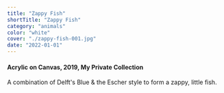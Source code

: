 ```yaml
---
title: "Zappy Fish"
shortTitle: "Zappy Fish"
category: "animals"
color: "white"
cover: "./zappy-fish-001.jpg"
date: "2022-01-01"
---
```

    
#### Acrylic on Canvas, 2019, My Private Collection
    
A combination of Delft's Blue & the Escher style to form a zappy, little fish.